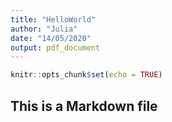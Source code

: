 ```yaml
---
title: "HelloWorld"
author: "Julia"
date: "14/05/2020"
output: pdf_document
---
```


```r
knitr::opts_chunk$set(echo = TRUE)
```

## This is a Markdown file

